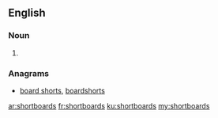 ==English==

===Noun===
{{head|en|plural}}

# {{plural of|shortboard|lang=en}}

===Anagrams===
* [[board shorts#English|board shorts]], [[boardshorts#English|boardshorts]]

[[ar:shortboards]]
[[fr:shortboards]]
[[ku:shortboards]]
[[my:shortboards]]
